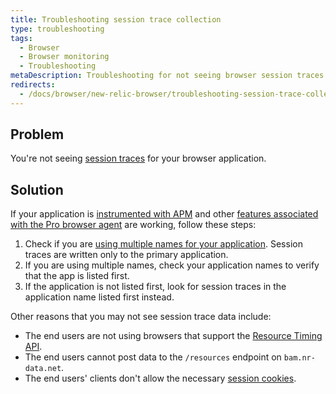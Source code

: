 ```yaml
---
title: Troubleshooting session trace collection
type: troubleshooting
tags:
  - Browser
  - Browser monitoring
  - Troubleshooting
metaDescription: Troubleshooting for not seeing browser session traces.
redirects:
  - /docs/browser/new-relic-browser/troubleshooting-session-trace-collection
---
```


## Problem

You're not seeing [session traces](/docs/browser/new-relic-browser/browser-pro-features/session-traces-exploring-webpages-life-cycle) for your browser application.

## Solution

If your application is [instrumented with APM](/docs/browser/new-relic-browser/installation-configuration/troubleshooting-browser-monitoring-installation) and other [features associated with the Pro browser agent](/docs/browser/new-relic-browser/browser-pro-features) are working, follow these steps:

1. Check if you are [using multiple names for your application](/docs/apm/new-relic-apm/installation-configuration/using-multiple-names-app). Session traces are written only to the primary application.
2. If you are using multiple names, check your <InlinePopup type="apm" /> application names to verify that the app is listed first.
3. If the application is not listed first, look for session traces in the application name listed first instead.

Other reasons that you may not see session trace data include:

* The end users are not using browsers that support the [Resource Timing API](http://www.w3.org/TR/resource-timing/).
* The end users cannot post data to the `/resources` endpoint on `bam.nr-data.net`.
* The end users' clients don't allow the necessary [session cookies](https://docs.newrelic.com/docs/browser/browser-monitoring/page-load-timing-resources/cookie-collection-session-tracking). 
